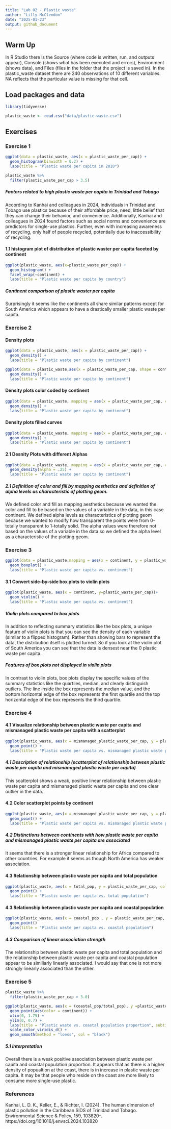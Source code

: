 ```yaml
---
title: "Lab 02 - Plastic waste"
author: "Lilly McClendon"
date: "2025-01-23"
output: github_document
---
```


## Warm Up 

In R Studio there is the Source (where code is written, run, and outputs appear), Console (shows what has been executed and errors), Environment (shows data), and Files (files in the folder that the project is saved in). In the plastic_waste dataset there are 240 observations of 10 different variables. NA reflects that the particular value is missing for that cell. 


## Load packages and data

```r
library(tidyverse) 
```

```r
plastic_waste <- read.csv("data/plastic-waste.csv")
```

## Exercises

### Exercise 1

```r
ggplot(data = plastic_waste, aes(x = plastic_waste_per_cap)) +
  geom_histogram(binwidth = 0.2) + 
  labs(title = "Plastic waste per capita in 2010")
```
```r
plastic_waste %>%
  filter(plastic_waste_per_cap > 3.5)
```
##### Factors related to high plastic waste per capita in Trinidad and Tobago
According to Kanhai and colleagues in 2024, individuals in Trinidad and Tobago use plastics because of their affordable price, need, little belief that they can change their behavior, and convenience. Additionally, Kanhai and colleagues in 2024 found factors such as social norms and convenience are predictors for single-use plastics. Further, even with increasing awareness of recycling, only half of people recycled, potentially due to inaccessibility of recycling. 

#### 1.1 histogram plot of distribution of plastic waster per capita faceted by continent

```r
ggplot(plastic_waste, aes(x=plastic_waste_per_cap)) +
  geom_histogram() +
  facet_wrap(~continent) +
  labs(title = "Plastic waste per capita by country")
```

##### Continent comparison of plastic waster per capita
Surprisingly it seems like the continents all share similar patterns except for South America which appears to have a drastically smaller plastic waste per capita. 

### Exercise 2

#### Density plots 
```r
ggplot(data = plastic_waste, aes(x = plastic_waste_per_cap)) +
  geom_density() + 
  labs(title = "Plastic waste per capita by continent")
```


```r
ggplot(data = plastic_waste,aes(x = plastic_waste_per_cap, shape = continent)) +
  geom_density() + 
  labs(title = "Plastic waste per capita by continent")
```

#### Density plots color coded by continent

```r
ggplot(data = plastic_waste, mapping = aes(x = plastic_waste_per_cap, color = continent)) +
  geom_density() + 
  labs(title = "Plastic waste per capita by continent")
```

#### Density plots filled curves
```r
ggplot(data = plastic_waste, mapping = aes(x = plastic_waste_per_cap, color = continent, fill = continent)) +
  geom_density() + 
  labs(title = "Plastic waste per capita by continent")
```

#### 2.1 Desnity Plots with different Alphas 
```r
ggplot(data = plastic_waste, mapping = aes(x = plastic_waste_per_cap, color = continent, fill = continent)) +
  geom_density(alpha = .25) + 
  labs(title = "Plastic waste per capita by continent")
```

##### 2.1 Definition of color and fill by mapping aesthetics and definition of alpha levels as characteristic of plotting geom. 

We defined color and fill as mapping aesthetics because we wanted the color and fill to be based on the values of a variable in the data, in this case continent. We defined alpha levels as characteristics of plotting geom because we wanted to modify how transparent the points were from 0-totally transparent to 1-totally solid. The alpha values were therefore not based on the values of a variable in the data so we defined the alpha level as a characteristic of the plotting geom.


### Exercise 3

```r
ggplot(data = plastic_waste,mapping = aes(x = continent, y = plastic_waste_per_cap)) +
  geom_boxplot() + 
  labs(title = "Plastic waste per capita vs. continent")
```



#### 3.1 Convert side-by-side box plots to violin plots

```r
ggplot(plastic_waste, aes(x = continent, y=plastic_waste_per_cap))+
  geom_violin() + 
  labs(title = "Plastic waste per capita vs. continent")
```

##### Violin plots compared to box plots 
In addition to reflecting summary statistics like the box plots, a unique feature of violin plots is that you can see the density of each variable (similar to a flipped histogram). Rather than showing bars to represent the data, the distribution itself is plotted turned. So if you look at the violin plot of South America you can see that the data is densest near the 0 plastic waste per capita.        

##### Features of box plots not displayed in violin plots 
In contrast to violin plots, box plots display the specific values of the summary statistics like the quartiles, median, and clearly distinguish outliers. The line inside the box represents the median value, and the bottom horizontal edge of the box represents the first quartile and the top horizontal edge of the box represents the third quartile.     

### Exercise 4

#### 4.1 Visualize relationship between plastic waste per capita and mismanaged plastic waste per capita with a scatterplot
```r
ggplot(plastic_waste, aes(x = mismanaged_plastic_waste_per_cap, y = plastic_waste_per_cap)) + 
  geom_point() + 
  labs(title = "Plastic waste per capita vs. mismanaged plastic waste per capita")
```

##### 4.1 Description of relationship (scatterplot of relationship between plastic waste per capita and mismanaged plastic waste per capita)

This scatterplot shows a weak, positive linear relationship between plastic waste per capita and mismanaged plastic waste per capita and one clear outlier in the data. 

#### 4.2 Color scatterplot points by continent 

```r
ggplot(plastic_waste, aes(x = mismanaged_plastic_waste_per_cap, y = plastic_waste_per_cap, color = continent)) + 
  geom_point() + 
  labs(title = "Plastic waste per capita vs. mismanaged plastic waste per capita")
```

##### 4.2 Distinctions between continents with how plastic waste per capita and mismanaged plastic waste per capita are associated

It seems that there is a stronger linear relationship for Africa compared to other countries. For example it seems as though North America has weaker association.  

#### 4.3 Relationship between plastic waste per capita and total population

```r
ggplot(plastic_waste, aes(x = total_pop, y = plastic_waste_per_cap, color = continent)) + 
  geom_point() + 
  labs(title = "Plastic waste per capita vs. total population")
```

#### 4.3 Relationship between plastic waste per capita and coastal population

```r
ggplot(plastic_waste, aes(x = coastal_pop , y = plastic_waste_per_cap, color = continent)) + 
  geom_point()
  labs(title = "Plastic waste per capita vs. coastal population")
```

##### 4.3 Comparison of linear association strength
The relationship between plastic waste per capita and total population and the relationship between plastic waste per capita and coastal population appear to be similiarly linearly associated. I would say that one is not more strongly linearly associated than the other. 

### Exercise 5


```r
plastic_waste %>%
  filter(plastic_waste_per_cap > 3.0)

ggplot(plastic_waste, aes(x = (coastal_pop/total_pop), y =plastic_waste_per_cap)) + 
  geom_point(aes(color = continent)) +
  xlim(0, 1.75) + 
  ylim(0, 0.7) + 
  labs(title = "Plastic waste vs. coastal population proportion", subtitle = "by continent", x = "Coastal population proportion (Coastal/total population)", y = "Plastic waste per capita") +
  scale_color_viridis_d() + 
  geom_smooth(method = "loess", col = "black")
```

##### 5.1 Interpretation 
Overall there is a weak positive association between plastic waste per capita and coastal population proportion. It appears that as there is a higher density of popualtion at the coast, there is in increase in plastic waste per capita. It may be that people who reside on the coast are more likely to consume more single-use plastic.  

### References

Kanhai, L. D. K., Keller, E., & Richter, I. (2024). The human dimension of plastic pollution in the Caribbean SIDS of Trinidad and Tobago. Environmental Science & Policy, 159, 103820-. https://doi.org/10.1016/j.envsci.2024.103820


